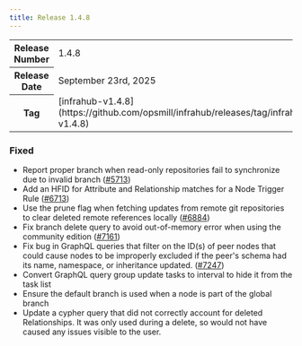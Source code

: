 ```yaml
---
title: Release 1.4.8
---
```

<table>
  <tbody>
    <tr>
      <th>Release Number</th>
      <td>1.4.8</td>
    </tr>
    <tr>
      <th>Release Date</th>
      <td>September 23rd, 2025</td>
    </tr>
    <tr>
      <th>Tag</th>
      <td>[infrahub-v1.4.8](https://github.com/opsmill/infrahub/releases/tag/infrahub-v1.4.8)</td>
    </tr>
  </tbody>
</table>

### Fixed

- Report proper branch when read-only repositories fail to synchronize due to invalid branch ([#5713](https://github.com/opsmill/infrahub/issues/5713))
- Add an HFID for Attribute and Relationship matches for a Node Trigger Rule ([#6713](https://github.com/opsmill/infrahub/issues/6713))
- Use the prune flag when fetching updates from remote git repositories to clear deleted remote references locally ([#6884](https://github.com/opsmill/infrahub/issues/6884))
- Fix branch delete query to avoid out-of-memory error when using the community edition ([#7161](https://github.com/opsmill/infrahub/issues/7161))
- Fix bug in GraphQL queries that filter on the ID(s) of peer nodes that could cause nodes to be improperly excluded if the peer's schema had its name, namespace, or inheritance updated. ([#7247](https://github.com/opsmill/infrahub/issues/7247))
- Convert GraphQL query group update tasks to interval to hide it from the task list
- Ensure the default branch is used when a node is part of the global branch
- Update a cypher query that did not correctly account for deleted Relationships. It was only used during a delete, so would not have caused any issues visible to the user.